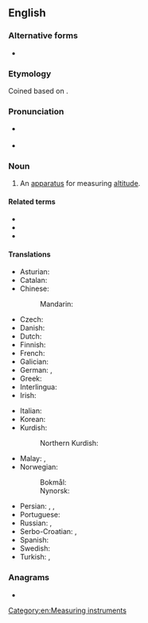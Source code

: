 ==English==

===Alternative forms===
* {{l|en|altimetre}} {{qualifier|nonstandard}}

===Etymology===
Coined based on {{der|en|la|altus||high}} {{suffix|en||meter}}.

===Pronunciation===
* {{a|UK}} {{enPR|əltĭmētər}}
* {{a|US}} {{enPR|əltəmētər}}

===Noun===
{{en-noun}}

# An [[apparatus]] for measuring [[altitude]].

====Related terms====
* {{l|en|altimetric}}
* {{l|en|altimetry}}
* {{l|en|absolute altimeter}}

====Translations====
{{trans-top|an apparatus for measuring altitude}}
* Asturian: {{t|ast|altímetru|m}}
* Catalan: {{t|ca|altímetre|m}}
* Chinese:
*: Mandarin: {{t|cmn|测高仪}}
* Czech: {{t|cs|výškoměr|m}}
* Danish: {{t+|da|højdemåler|c}}
* Dutch: {{t+|nl|hoogtemeter|m}}
* Finnish: {{t+|fi|korkeusmittari}}
* French: {{t+|fr|altimètre|m}}
* Galician: {{t|gl|altímetro|m}}
* German: {{t+|de|Höhenmesser|m}}, {{t|de|Altimeter|n}}
* Greek: {{t+|el|υψόμετρο|n}}
* Interlingua: {{t|ia|altimetro}}
* Irish: {{t|ga|airdemhéadar|m}}
{{trans-mid}}
* Italian: {{t+|it|altimetro|m}}
* Korean: {{t+|ko|고도계|sc=Kore}}
* Kurdish:
*: Northern Kurdish: {{t+|kmr|bilindayîpîv}}
* Malay: {{t|ms|jangka tinggi}}, {{t|ms|altimeter}}
* Norwegian:
*: Bokmål: {{t|nb|høydemåler|m}}
*: Nynorsk: {{t|nn|høgdemålar|m}}
* Persian: {{t|fa|ارتفاع‌سنج|tr=ertefâ'sanj}}, {{t|fa|بلنداسنج|tr=bolandâsanj}}, {{t+|fa|فرازیاب|tr=farâzyâb}}
* Portuguese: {{t+|pt|altímetro|m}}
* Russian: {{t+|ru|альтиме́тр|m}}, {{t+|ru|высотоме́р|m}}
* Serbo-Croatian: {{t+|sh|vȉsinomjēr|m}}, {{t+|sh|àltimetar|m}}
* Spanish: {{t+|es|altímetro|m}}
* Swedish: {{t|sv|höjdmätare|c}}
* Turkish: {{t+|tr|yükseklikölçer}}, {{t+|tr|altimetre}}
{{trans-bottom}}

===Anagrams===
* {{anagrams|en|a=aeeilmrtt|altimetre}}

[[Category:en:Measuring instruments]]